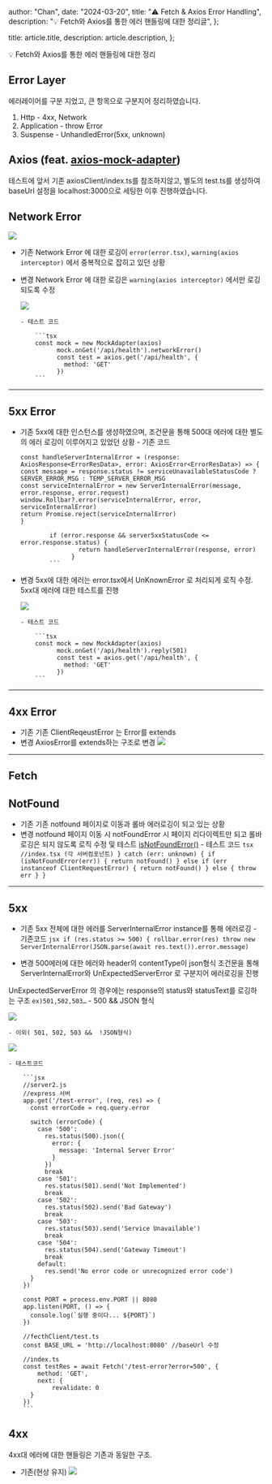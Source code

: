 
  author: "Chan",
  date: "2024-03-20",
  title: "⚠️ Fetch & Axios Error Handling",
  description: "💡 Fetch와 Axios를 통한 에러 핸들링에 대한 정리글",
};

  title: article.title,
  description: article.description,
};


<aside>💡 Fetch와 Axios를 통한 에러 핸들링에 대한 정리</aside>

## Error Layer

에러레이어를 구분 지었고, 큰 항목으로 구분지어 정리하였습니다.

1. Http - 4xx, Network
2. Application - throw Error
3. Suspense - UnhandledError(5xx, unknown)

## Axios (feat. [axios-mock-adapter](https://www.npmjs.com/package/axios-mock-adapter))

테스트에 앞서 기존 axiosClient/index.ts를 참조하지않고, 별도의 test.ts를 생성하여 baseUrl 설정을 localhost:3000으로 세팅한 이후 진행하였습니다.

## Network Error

<Image src={photo1} />

- 기존
  Network Error 에 대한 로깅이 `error(error.tsx)`, `warning(axios interceptor)` 에서 중복적으로 잡히고 있던 상황
- 변경
  Network Error 에 대한 로깅은 `warning(axios interceptor)` 에서만 로깅되도록 수정

  <Image src={photo2} />

      - 테스트 코드

          ```tsx
          const mock = new MockAdapter(axios)
                mock.onGet('/api/health').networkError()
                const test = axios.get('/api/health', {
                  method: 'GET'
                })
          ```

---

## 5xx Error

- 기존
  5xx에 대한 인스턴스를 생성하였으며, 조건문을 통해 500대 에러에 대한 별도의 에러 로깅이 이루어지고 있었던 상황 - 기존 코드

  ````tsx
  const handleServerInternalError = (response: AxiosResponse<ErrorResData>, error: AxiosError<ErrorResData>) => {
  const message = response.status != serviceUnavailableStatusCode ? SERVER_ERROR_MSG : TEMP_SERVER_ERROR_MSG
  const serviceInternalError = new ServerInternalError(message, error.response, error.request)
  window.Rollbar?.error(serviceInternalError, error, serviceInternalError)
  return Promise.reject(serviceInternalError)
  }

          if (error.response && server5xxStatusCode <= error.response.status) {
                  return handleServerInternalError(response, error)
                }
          ```

  ````

- 변경
  5xx에 대한 에러는 error.tsx에서 UnKnownError 로 처리되게 로직 수정. 5xx대 에러에 대한 테스트를 진행

  <Image src={photo3} />

      - 테스트 코드

          ```tsx
          const mock = new MockAdapter(axios)
                mock.onGet('/api/health').reply(501)
                const test = axios.get('/api/health', {
                  method: 'GET'
                })
          ```

---

## 4xx Error

- 기존
  기존 ClientReqeustError 는 Error를 extends
- 변경
  AxiosError를 extends하는 구조로 변경
  <Image src={photo4} />

---

## Fetch

## NotFound

- 기존
  기존 notfound 페이지로 이동과 롤바 에러로깅이 되고 있는 상황
- 변경
  notfound 페이지 이동 시 notFoundError 시 페이지 리다이렉트만 되고 롤바 로깅은 되지 않도록 로직 수정 및 테스트
  [isNotFoundError()](https://github.com/vercel/next.js/blob/056b675bd94370e35ca91b8a08ad22bc63714c1b/packages/next/src/client/components/not-found.ts#L23) - 테스트 코드
  `tsx
//index.tsx (각 서버컴포넌트)
} catch (err: unknown) {
    if (isNotFoundError(err)) {
      return notFound()
    } else if (err instanceof ClientRequestError) {
      return notFound()
    } else {
      throw err
    }
  }
`

---

## 5xx

- 기존
  5xx 전체에 대한 에러를 ServerInternalError instance를 통해 에러로깅 - 기존코드
  `jsx
if (res.status >= 500) {
    rollbar.error(res)
    throw new ServerInternalError(JSON.parse(await res.text()).error.message)
`

- 변경
  500에러에 대한 에러와 header의 contentType이 json형식 조건문을 통해 ServerInternalError와 UnExpectedServerError 로 구분지어 에러로깅을 진행

UnExpectedServerError 의 경우에는 response의 status와 statusText를 로깅하는 구조
`ex)501,502,503…` - 500 && JSON 형식

<Image src={photo5} />

    - 이외( 501, 502, 503 &&  !JSON형식)

<Image src={photo6} />

    - 테스트코드

        ```jsx
        //server2.js
        //express 서버
        app.get('/test-error', (req, res) => {
          const errorCode = req.query.error

          switch (errorCode) {
            case '500':
              res.status(500).json({
                error: {
                  message: 'Internal Server Error'
                }
              })
              break
            case '501':
              res.status(501).send('Not Implemented')
              break
            case '502':
              res.status(502).send('Bad Gateway')
              break
            case '503':
              res.status(503).send('Service Unavailable')
              break
            case '504':
              res.status(504).send('Gateway Timeout')
              break
            default:
              res.send('No error code or unrecognized error code')
          }
        })

        const PORT = process.env.PORT || 8080
        app.listen(PORT, () => {
          console.log(`실행 중이다... ${PORT}`)
        })

        //fecthClient/test.ts
        const BASE_URL = 'http://localhost:8080' //baseUrl 수정

        //index.ts
        const testRes = await Fetch('/test-error?error=500', {
        	method: 'GET',
        	next: {
        		revalidate: 0
          }
        })
        ```

## 4xx

4xx대 에러에 대한 핸들링은 기존과 동일한 구조.

- 기존(현상 유지)
  <Image src={photo7} />
